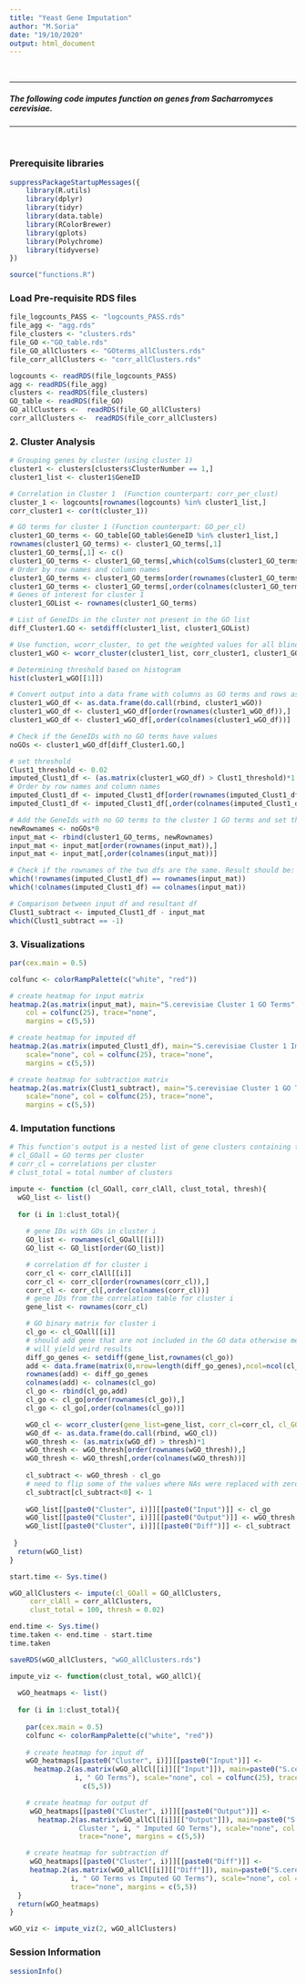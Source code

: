 ```yaml
---
title: "Yeast Gene Imputation"
author: "M.Soria"
date: "19/10/2020"
output: html_document
---
```


</br>

***

##### The following code imputes function on genes from Sacharromyces cerevisiae. 

***

</br>

### Prerequisite libraries

```r

suppressPackageStartupMessages({
    library(R.utils)
    library(dplyr)
    library(tidyr)
    library(data.table)
    library(RColorBrewer)
    library(gplots)
    library(Polychrome)
    library(tidyverse)
})

source("functions.R")

```

### Load Pre-requisite RDS files 

```r

file_logcounts_PASS <- "logcounts_PASS.rds"
file_agg <- "agg.rds"
file_clusters <- "clusters.rds"
file_GO <-"GO_table.rds"
file_GO_allClusters <- "GOterms_allClusters.rds"
file_corr_allClusters <- "corr_allClusters.rds"

logcounts <- readRDS(file_logcounts_PASS)
agg <- readRDS(file_agg)
clusters <- readRDS(file_clusters)
GO_table <- readRDS(file_GO)
GO_allClusters <-  readRDS(file_GO_allClusters)
corr_allClusters <-  readRDS(file_corr_allClusters)

```

### 2. Cluster Analysis

```r

# Grouping genes by cluster (using cluster 1)
cluster1 <- clusters[clusters$ClusterNumber == 1,] 
cluster1_list <- cluster1$GeneID

# Correlation in Cluster 1  (Function counterpart: corr_per_clust)
cluster_1 <- logcounts[rownames(logcounts) %in% cluster1_list,]
corr_cluster1 <- cor(t(cluster_1))

# GO terms for cluster 1 (Function counterpart: GO_per_cl)
cluster1_GO_terms <- GO_table[GO_table$GeneID %in% cluster1_list,]
rownames(cluster1_GO_terms) <- cluster1_GO_terms[,1] 
cluster1_GO_terms[,1] <- c()
cluster1_GO_terms <- cluster1_GO_terms[,which(colSums(cluster1_GO_terms) > 0)]
# Order by row names and column names
cluster1_GO_terms <- cluster1_GO_terms[order(rownames(cluster1_GO_terms)),]
cluster1_GO_terms <- cluster1_GO_terms[,order(colnames(cluster1_GO_terms))]
# Genes of interest for cluster 1
cluster1_GOList <- rownames(cluster1_GO_terms)

# List of GeneIDs in the cluster not present in the GO list
diff_Cluster1.GO <- setdiff(cluster1_list, cluster1_GOList)

# Use function, wcorr_cluster, to get the weighted values for all blinded genes in cluster 1
cluster1_wGO <- wcorr_cluster(cluster1_list, corr_cluster1, cluster1_GO_terms)

# Determining threshold based on histogram
hist(cluster1_wGO[[1]])

# Convert output into a data frame with columns as GO terms and rows as gene names
cluster1_wGO_df <- as.data.frame(do.call(rbind, cluster1_wGO))
cluster1_wGO_df <- cluster1_wGO_df[order(rownames(cluster1_wGO_df)),]
cluster1_wGO_df <- cluster1_wGO_df[,order(colnames(cluster1_wGO_df))]

# Check if the GeneIDs with no GO terms have values
noGOs <- cluster1_wGO_df[diff_Cluster1.GO,]

# set threshold
Clust1_threshold <- 0.02
imputed_Clust1_df <- (as.matrix(cluster1_wGO_df) > Clust1_threshold)*1
# Order by row names and column names
imputed_Clust1_df <- imputed_Clust1_df[order(rownames(imputed_Clust1_df)),]
imputed_Clust1_df <- imputed_Clust1_df[,order(colnames(imputed_Clust1_df))]

# Add the GeneIds with no GO terms to the cluster 1 GO terms and set them to zero. This will serve as the input (original) matrix
newRownames <- noGOs*0
input_mat <- rbind(cluster1_GO_terms, newRownames)
input_mat <- input_mat[order(rownames(input_mat)),]
input_mat <- input_mat[,order(colnames(input_mat))]

# Check if the rownames of the two dfs are the same. Result should be: integer(0)
which(!rownames(imputed_Clust1_df) == rownames(input_mat))
which(!colnames(imputed_Clust1_df) == colnames(input_mat))

# Comparison between input df and resultant df
Clust1_subtract <- imputed_Clust1_df - input_mat
which(Clust1_subtract == -1)

```

### 3. Visualizations

```r

par(cex.main = 0.5)

colfunc <- colorRampPalette(c("white", "red"))

# create heatmap for input matrix
heatmap.2(as.matrix(input_mat), main="S.cerevisiae Cluster 1 GO Terms", scale="none",
    col = colfunc(25), trace="none", 
    margins = c(5,5))

# create heatmap for imputed df
heatmap.2(as.matrix(imputed_Clust1_df), main="S.cerevisiae Cluster 1 Imputed GO Terms", 
    scale="none", col = colfunc(25), trace="none", 
    margins = c(5,5))

# create heatmap for subtraction matrix
heatmap.2(as.matrix(Clust1_subtract), main="S.cerevisiae Cluster 1 GO Terms vs Imputed GO Terms", 
    scale="none", col = colfunc(25), trace="none", 
    margins = c(5,5))

```

### 4. Imputation functions

```r

# This function's output is a nested list of gene clusters containing the data generated for cluster analysis. Input:
# cl_GOall = GO terms per cluster
# corr_cl = correlations per cluster
# clust_total = total number of clusters

impute <- function (cl_GOall, corr_clAll, clust_total, thresh){
  wGO_list <- list()
  
  for (i in 1:clust_total){
    
    # gene IDs with GOs in cluster i
    GO_list <- rownames(cl_GOall[[i]])
    GO_list <- GO_list[order(GO_list)]

    # correlation df for cluster i
    corr_cl <- corr_clAll[[i]]
    corr_cl <- corr_cl[order(rownames(corr_cl)),]
    corr_cl <- corr_cl[,order(colnames(corr_cl))]
    # gene IDs from the correlation table for cluster i
    gene_list <- rownames(corr_cl)

    # GO binary matrix for cluster i
    cl_go <- cl_GOall[[i]]
    # should add gene that are not included in the GO data otherwise merge 
    # will yield weird results
    diff_go_genes <- setdiff(gene_list,rownames(cl_go))
    add <- data.frame(matrix(0,nrow=length(diff_go_genes),ncol=ncol(cl_go)))
    rownames(add) <- diff_go_genes
    colnames(add) <- colnames(cl_go)
    cl_go <- rbind(cl_go,add)
    cl_go <- cl_go[order(rownames(cl_go)),]
    cl_go <- cl_go[,order(colnames(cl_go))]

    wGO_cl <- wcorr_cluster(gene_list=gene_list, corr_cl=corr_cl, cl_GO=cl_go)
    wGO_df <- as.data.frame(do.call(rbind, wGO_cl))
    wGO_thresh <- (as.matrix(wGO_df) > thresh)*1 
    wGO_thresh <- wGO_thresh[order(rownames(wGO_thresh)),]
    wGO_thresh <- wGO_thresh[,order(colnames(wGO_thresh))]
    
    cl_subtract <- wGO_thresh - cl_go
    # need to flip some of the values where NAs were replaced with zeros.
    cl_subtract[cl_subtract<0] <- 1
    
    wGO_list[[paste0("Cluster", i)]][[paste0("Input")]] <- cl_go
    wGO_list[[paste0("Cluster", i)]][[paste0("Output")]] <- wGO_thresh
    wGO_list[[paste0("Cluster", i)]][[paste0("Diff")]] <- cl_subtract
    
 }
  return(wGO_list)
}

start.time <- Sys.time()

wGO_allClusters <- impute(cl_GOall = GO_allClusters, 
     corr_clAll = corr_allClusters,
     clust_total = 100, thresh = 0.02)

end.time <- Sys.time()
time.taken <- end.time - start.time
time.taken

saveRDS(wGO_allClusters, "wGO_allClusters.rds")

impute_viz <- function(clust_total, wGO_allCl){
  
  wGO_heatmaps <- list()
  
  for (i in 1:clust_total){
    
    par(cex.main = 0.5)
    colfunc <- colorRampPalette(c("white", "red"))
    
    # create heatmap for input df
    wGO_heatmaps[[paste0("Cluster", i)]][[paste0("Input")]] <- 
      heatmap.2(as.matrix(wGO_allCl[[i]][["Input"]]), main=paste0("S.cerevisiae Cluster ",
                i, " GO Terms"), scale="none", col = colfunc(25), trace="none", margins = 
                  c(5,5))

    # create heatmap for output df
     wGO_heatmaps[[paste0("Cluster", i)]][[paste0("Output")]] <- 
       heatmap.2(as.matrix(wGO_allCl[[i]][["Output"]]), main=paste0("S.cerevisiae 
                 Cluster ", i, " Imputed GO Terms"), scale="none", col = colfunc(25), 
                 trace="none", margins = c(5,5))

    # create heatmap for subtraction df
     wGO_heatmaps[[paste0("Cluster", i)]][[paste0("Diff")]] <- 
     heatmap.2(as.matrix(wGO_allCl[[i]][["Diff"]]), main=paste0("S.cerevisiae Cluster ", 
               i, " GO Terms vs Imputed GO Terms"), scale="none", col = colfunc(25), 
               trace="none", margins = c(5,5))
  }
  return(wGO_heatmaps)
}

wGO_viz <- impute_viz(2, wGO_allClusters)

```

### Session Information 

```r

sessionInfo()

```
